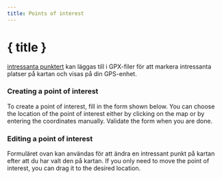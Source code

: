 ```yaml
---
title: Points of interest
---
```


<script>
</script>

# <MapPin size="24" class="inline-block" style="margin-bottom: 5px" /> { title }

[intressanta punktert](../gpx) kan läggas till i GPX-filer för att markera intressanta platser på kartan och visas på din GPS-enhet.

### Creating a point of interest

To create a point of interest, fill in the form shown below.
You can choose the location of the point of interest either by clicking on the map or by entering the coordinates manually.
Validate the form when you are done.

<div class="flex flex-row justify-center">
    <Waypoint class="text-foreground p-3 border rounded-md shadow-lg" />
</div>

### Editing a point of interest

Formuläret ovan kan användas för att ändra en intressant punkt på kartan efter att du har valt den på kartan.
If you only need to move the point of interest, you can drag it to the desired location.
